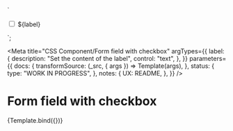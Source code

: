 <!--
@license EUPL-1.2
Copyright (c) 2021 Robbert Broersma
-->


  `<div class="utrecht-form-field-checkbox utrecht-form-field-checkbox--distanced">
    <input type="checkbox" class="utrecht-form-field-checkbox__input utrecht-checkbox" id="id-ce0239e2">
  <label class="utrecht-form-field-checkbox__label utrecht-form-label utrecht-form-label--checkbox" for="id-ce0239e2">${label}</label>
</div>`;

<Meta
  title="CSS Component/Form field with checkbox"
  argTypes={{
    label: {
      description: "Set the content of the label",
      control: "text",
    },
  }}
  parameters={{
    docs: {
      transformSource: (_src, { args }) => Template(args),
    },
    status: {
      type: "WORK IN PROGRESS",
    },
    notes: {
      UX: README,
    },
  }}
/>

# Form field with checkbox

<Canvas>
  <Story
    name="Form field with checkbox"
    args={{
      label: "I agree",
    }}
  >
    {Template.bind({})}
  </Story>
</Canvas>

<ArgsTable story="Form field with checkbox" />
